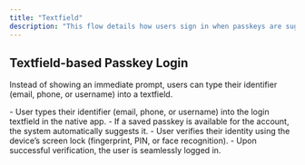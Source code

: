 ```yaml
---
title: "Textfield"
description: "This flow details how users sign in when passkeys are suggested based on email/username provided by the user in the textfield."
---
```



## Textfield-based Passkey Login

Instead of showing an immediate prompt, users can type their identifier (email, phone, or username) into a textfield.

<Tabs>
<Tab title="iOS">
    <ToolingFrame 
        imageURL="/images/authentication-flow/native-app/textfield-passkey-ios-native.png"
        caption="Native: iOS textfield passkey flow"
        imageName="textfield-passkey-ios-native.png"
    />
</Tab>

  <Tab title="Android">
    <ToolingFrame 
        imageURL="/images/authentication-flow/native-app/textfield-passkey-android-native.png"
        caption="Native: Android textfield passkey flow"
        imageName="textfield-passkey-android-native.png"
    />
  </Tab>
</Tabs>

<Steps>
    <Step title="User enters identifier">
        - User types their identifier (email, phone, or username) into the login textfield in the native app.
    </Step>
    <Step title="OS-native passkey prompt appears">
        - If a saved passkey is available for the account, the system automatically suggests it.
    </Step>
    <Step title="Biometric authentication prompt appears">
        - User verifies their identity using the device’s screen lock (fingerprint, PIN, or face recognition).  
        - Upon successful verification, the user is seamlessly logged in.
    </Step>

</Steps>
